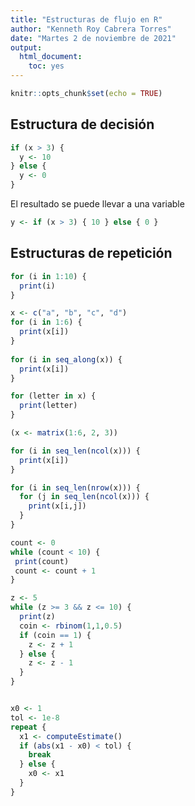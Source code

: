 ```yaml
---
title: "Estructuras de flujo en R"
author: "Kenneth Roy Cabrera Torres"
date: "Martes 2 de noviembre de 2021"
output: 
  html_document: 
    toc: yes
---
```


```r
knitr::opts_chunk$set(echo = TRUE)
```

## Estructura de decisión

```r
if (x > 3) { 
  y <- 10
} else { 
  y <- 0
}
```

El resultado se puede llevar a una variable

```r
y <- if (x > 3) { 10 } else { 0 }
```

## Estructuras de repetición
```r
for (i in 1:10) {
  print(i)
}    
```

```r
x <- c("a", "b", "c", "d")
for (i in 1:6) {
  print(x[i])
}
       
for (i in seq_along(x)) {
  print(x[i])      
}

for (letter in x) {
  print(letter)
}
```


```r
(x <- matrix(1:6, 2, 3))

for (i in seq_len(ncol(x))) {
  print(x[i])
}  

for (i in seq_len(nrow(x))) {             
  for (j in seq_len(ncol(x))) {
    print(x[i,j])
  }
}
```

```r
count <- 0
while (count < 10) {
 print(count)
 count <- count + 1
}

z <- 5
while (z >= 3 && z <= 10) {
  print(z)
  coin <- rbinom(1,1,0.5)
  if (coin == 1) {
    z <- z + 1
  } else {
    z <- z - 1        
  }   
}


x0 <- 1
tol <- 1e-8
repeat {
  x1 <- computeEstimate()
  if (abs(x1 - x0) < tol) {
    break
  } else {
    x0 <- x1
  }
}
```


